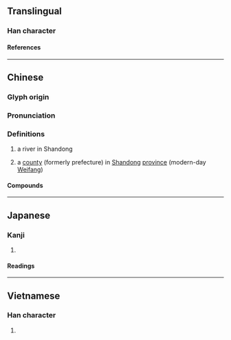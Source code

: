 {{also|潍}}
{{character info/new}}
==Translingual==

===Han character===
{{Han char|rn=85|rad=水|as=14|sn=17|four=30114|canj=EVFG|ids=⿰氵維}}


====References====
{{Han ref|kx=0657.160|dkj=18533|dj=1067.170|hdz=31775.030|uh=6FF0}}

----

==Chinese==
{{zh-forms|s=潍}}

===Glyph origin===
{{Han etym}}

===Pronunciation===
{{zh-pron
|m=wéi
|c=wai4
|mn=î
|mc=y
|oc=y
|cat=pn
}}

===Definitions===
{{zh-hanzi}}

# {{zh-div|河}} a river in Shandong
# {{zh-div|縣|州}} a [[county]] (formerly prefecture) in [[Shandong]] [[province]] (modern-day [[Weifang]])

====Compounds====
{{zh-der|濰河|濰縣}}

----

==Japanese==

===Kanji===
{{ja-kanji|grade=|rs=水14}}

# {{defn|lang=ja|sort=水14}}

====Readings====
{{ja-readings
|on=い, ゆい
}}

----

==Vietnamese==

===Han character===
{{vi-readings|rs=水14|reading=duy}}

# {{defn|lang=vi|sort=水14}}

{{cln|vi|Han tu}}